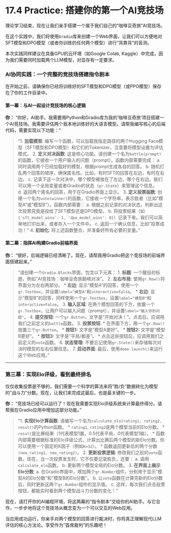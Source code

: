 # 17.4 Practice: 搭建你的第一个AI竞技场

理论学习结束，现在让我们亲手搭建一个属于我们自己的"咖啡豆奇旅"AI竞技场。

在这个实践中，我们将使用`Gradio`库来创建一个Web界面，让我们可以方便地对SFT模型和DPO模型（或者你训练的任何两个模型）进行"背靠背"的盲测。

::: {.callout-caution title="资源提示"}
本次实践同样建议在具备GPU的云环境（如Google Colab, Kaggle）中完成，因为我们需要同时加载两个LLM模型，对显存有一定要求。
:::

### AI协同实践：一个完整的竞技场搭建指令剧本

在开始之前，请确保你已经将训练好的SFT模型和DPO模型（或PPO模型）保存在了你的工作目录中。

#### 第一幕：与AI一起设计竞技场的核心逻辑

::: {.callout-note title="第一步：请求AI编写竞技场后端代码" icon="fas fa-cogs"}

**你：** "你好，AI助手。我需要用Python和Gradio库为我的'咖啡豆奇旅'项目搭建一个AI竞技场。我需要评估两个我本地训练好的大语言模型。请帮我编写核心的后端代码，需要实现以下功能："

> "1.  **加载模型**: 编写一个函数，可以加载我指定路径的两个Hugging Face模型（SFT模型和DPO模型）和它们的Tokenizer。注意要将模型设置为评估模式。
> 2.  **定义对决函数**: 这是核心功能。请创建一个名为`battle(prompt)`的函数，它接收一个用户输入的问题（prompt）。函数内部需要完成：
>     a.  同时调用两个已经加载好的模型，根据prompt生成各自的回答。
>     b.  随机打乱两个回答的顺序，确保匿名性。比如，有时SFT的回答在左边，有时在右边。
>     c.  记录下这一次对决中，哪个模型被放在了左边，哪个在右边。我们可以用一个全局变量或者Gradio的状态（`gr.State`）来管理这个信息。
>     d.  返回两个匿名的回答，用于在Gradio界面上显示。
> 3.  **定义投票函数**: 创建一个名为`vote(winner)`的函数，它接收一个字符串，表示胜者（比如"模型A"或"模型B"）。函数内部需要：
>     a.  根据之前记录的对决状态，判断出这次投票究竟是投给了SFT模型还是DPO模型。
>     b.  将投票结果（如 `{'sft_model_wins': 1, 'dpo_model_wins': 0}`）记录下来。我们可以简单地打印出来，或者存入一个文件中。
>     c.  返回一个确认信息，比如"投票成功！"
> 4.  **初始化**: 将上述函数整合，并准备好所有必要的变量。"
:::

#### 第二幕：指挥AI构建Gradio前端界面

::: {.callout-note title="第二步：请求AI编写Gradio界面代码" icon="fas fa-desktop"}
**你：** "很好，后端逻辑已经清晰了。现在，请帮我用Gradio把这个竞技场的前端界面搭建起来。"

> "请创建一个`Gradio.Blocks`界面，包含以下元素：
> 1.  **标题**: 一个醒目的标题，例如"AI竞技场：咖啡豆奇旅巅峰对决"。
> 2.  **左右布局**: 使用`gr.Row()`将界面分为左右两部分。
>     *   **左边**: 显示"模型A"的回答，使用一个`gr.Textbox`，并设置`label="模型A"`和`interactive=False`。
>     *   **右边**: 显示"模型B"的回答，同样使用一个`gr.Textbox`，设置`label="模型B"`和`interactive=False`。
> 3.  **输入区域**: 在两个模型回答的下方，放置一个`gr.Textbox`，让用户可以输入问题（prompt），并设置`label="输入你的问题"`。
> 4.  **提交按钮**: 一个`gr.Button`，文字是"开始对决！"。点击后，应调用我们之前定义的`battle`函数。
> 5.  **投票按钮**:
>     *   在界面下方，用一个`gr.Row()`放置三个`gr.Button`。
>     *   **按钮1:** 文字是"模型A更好"。
>     *   **按钮2:** 文字是"模型B更好"。
>     *   **按钮3:** 文字是"平局/都差"。
>     *   点击这些按钮后，应调用我们之前定义的`vote`函数。
> 6.  **状态管理**: 不要忘记使用`gr.State()`来存储每次对决时模型的左右位置信息。
> 7.  **启动界面**: 最后，使用`demo.launch()`来运行这个Web应用。"
:::

---

### 第三幕：实现Elo评级，看到最终排名

仅仅收集投票是不够的，我们需要一个科学的算法来将"胜/负"数据转化为模型的"战斗力"分数。现在，让我们来完成这最后，也是最关键的一步。

::: {.callout-note title="第三步：请求AI编写Elo计算与展示代码" icon="fas fa-calculator"}
**你：** "竞技场已经可以运行了！现在我需要实现Elo评级系统来计算最终得分。请帮我在Gradio应用中增加这部分功能。"

> "1. **实现Elo计算函数**: 请编写一个名为`calculate_elo(rating1, rating2, result)`的Python函数。
>     *   `rating1`, `rating2`是两个模型当前的Elo分数。
>     *   `result`是比赛结果（1代表模型1赢，0.5代表平局，0代表模型1输）。
>     *   函数内部需要根据标准的Elo评级公式，计算出比赛后两个模型的新Elo分数。你可以使用一个固定的K因子（例如`K=32`）。
>     *   函数返回更新后的两个分数 `(new_rating1, new_rating2)`。
> 2. **更新投票逻辑**: 修改我们之前的`vote`函数。现在，当一次投票发生时，它不仅要记录胜负，还要：
>     a. 调用`calculate_elo`函数。
>     b. 更新两个模型全局的Elo分数。
> 3. **在界面上展示Elo分数**:
>     a. 在Gradio界面中，增加两个`gr.Number`组件，分别用于显示"模型A的Elo分数"和"模型B的Elo分数"。
>     b. 让`vote`函数在计算完新的Elo分数后，同时更新这两个`gr.Number`组件的显示值。
>     c. 这样，每次我们点击投票按钮，都能实时看到两个模型战斗力分数的变化！"
:::


现在，请打开你的AI编程环境，将这两幕的"指令剧本"交给你的AI助手。与它合作，一步步地将这个竞技场从概念变为一个可以交互的Web应用。

当应用成功运行，你亲手对两个模型的回答进行裁决时，你将真正理解现代LLM评估的核心方法论。享受作为"首席裁判"的乐趣吧！ 